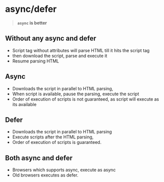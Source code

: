 # async/defer
> **`async` is better**

## Without any async and defer

- Script tag without attributes will parse HTML till it hits the script tag
- then download the script, parse and execute it
- Resume parsing HTML

## **Async**

- Downloads the script in parallel to HTML parsing,
- When script is available, pause the parsing, execute the script
- Order of execution of scripts is not guaranteed, as script will execute as its available

## Defer

- Downloads the script in parallel to HTML parsing
- Execute scripts after the HTML parsing,
- Order of execution of scripts is guaranteed.

## Both async and defer

- Browsers which supports async, execute as async
- Old browsers executes as defer.